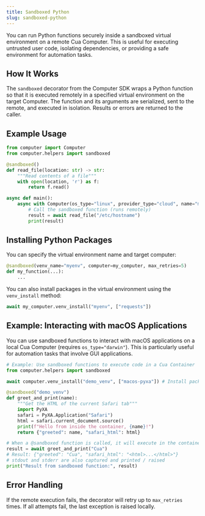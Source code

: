 ```yaml
---
title: Sandboxed Python
slug: sandboxed-python
---
```


You can run Python functions securely inside a sandboxed virtual environment on a remote Cua Computer. This is useful for executing untrusted user code, isolating dependencies, or providing a safe environment for automation tasks.

## How It Works

The `sandboxed` decorator from the Computer SDK wraps a Python function so that it is executed remotely in a specified virtual environment on the target Computer. The function and its arguments are serialized, sent to the remote, and executed in isolation. Results or errors are returned to the caller.

## Example Usage

```python
from computer import Computer
from computer.helpers import sandboxed

@sandboxed()
def read_file(location: str) -> str:
    """Read contents of a file"""
    with open(location, 'r') as f:
        return f.read()

async def main():
    async with Computer(os_type="linux", provider_type="cloud", name="my-container", api_key="...") as computer:
        # Call the sandboxed function (runs remotely)
        result = await read_file("/etc/hostname")
        print(result)
```

## Installing Python Packages

You can specify the virtual environment name and target computer:

```python
@sandboxed(venv_name="myenv", computer=my_computer, max_retries=5)
def my_function(...):
    ...
```

You can also install packages in the virtual environment using the `venv_install` method:

```python
await my_computer.venv_install("myenv", ["requests"])
```

## Example: Interacting with macOS Applications

You can use sandboxed functions to interact with macOS applications on a local Cua Computer (requires `os_type="darwin"`). This is particularly useful for automation tasks that involve GUI applications.

```python
# Example: Use sandboxed functions to execute code in a Cua Container
from computer.helpers import sandboxed

await computer.venv_install("demo_venv", ["macos-pyxa"]) # Install packages in a virtual environment

@sandboxed("demo_venv")
def greet_and_print(name):
    """Get the HTML of the current Safari tab"""
    import PyXA
    safari = PyXA.Application("Safari")
    html = safari.current_document.source()
    print(f"Hello from inside the container, {name}!")
    return {"greeted": name, "safari_html": html}

# When a @sandboxed function is called, it will execute in the container
result = await greet_and_print("Cua")
# Result: {"greeted": "Cua", "safari_html": "<html>...</html>"}
# stdout and stderr are also captured and printed / raised
print("Result from sandboxed function:", result)
```

## Error Handling

If the remote execution fails, the decorator will retry up to `max_retries` times. If all attempts fail, the last exception is raised locally.
